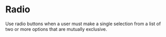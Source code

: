 
<Meta anchor />

# Radio

Use radio buttons when a user must make a single selection from a list of two or more options that are mutually exclusive.

<Canvas>
  <Story id="mui-components-forms-radio--default" />
</Canvas>
